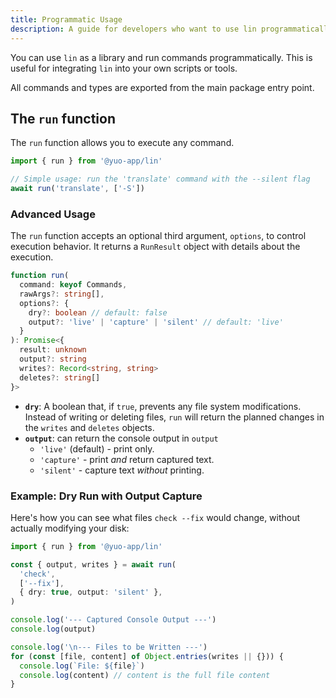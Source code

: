 ```yaml
---
title: Programmatic Usage
description: A guide for developers who want to use lin programmatically.
---
```


You can use `lin` as a library and run commands programmatically. This is useful for integrating `lin` into your own scripts or tools.

All commands and types are exported from the main package entry point.

## The `run` function

The `run` function allows you to execute any command.

```ts
import { run } from '@yuo-app/lin'

// Simple usage: run the 'translate' command with the --silent flag
await run('translate', ['-S'])
```

### Advanced Usage

The `run` function accepts an optional third argument, `options`, to control execution behavior. It returns a `RunResult` object with details about the execution.

```ts
function run(
  command: keyof Commands,
  rawArgs?: string[],
  options?: {
    dry?: boolean // default: false
    output?: 'live' | 'capture' | 'silent' // default: 'live'
  }
): Promise<{
  result: unknown
  output?: string
  writes?: Record<string, string>
  deletes?: string[]
}>
```

- **`dry`**: A boolean that, if `true`, prevents any file system modifications. Instead of writing or deleting files, `run` will return the planned changes in the `writes` and `deletes` objects.
- **`output`**: can return the console output in `output`
  - `'live'`   (default) - print only.
  - `'capture'` - print *and* return captured text.
  - `'silent'`  - capture text *without* printing.

### Example: Dry Run with Output Capture

Here's how you can see what files `check --fix` would change, without actually modifying your disk:

```ts
import { run } from '@yuo-app/lin'

const { output, writes } = await run(
  'check',
  ['--fix'],
  { dry: true, output: 'silent' },
)

console.log('--- Captured Console Output ---')
console.log(output)

console.log('\n--- Files to be Written ---')
for (const [file, content] of Object.entries(writes || {})) {
  console.log(`File: ${file}`)
  console.log(content) // content is the full file content
}
```
